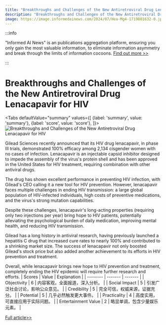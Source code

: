 ```yaml
---
title: "Breakthroughs and Challenges of the New Antiretroviral Drug Lenacapavir for HIV"
description: "Breakthroughs and Challenges of the New Antiretroviral Drug Lenacapavir for HIV"
image: https://image.informedainews.com/2024/07/Hea-Mg4-1719801632-0.jpg
---
```



:::info

"Informed AI News" is an publications aggregation platform, ensuring you only gain the most valuable information, to eliminate information asymmetry and break through the limits of information cocoons.  [Find out more >>](/)

:::

# Breakthroughs and Challenges of the New Antiretroviral Drug Lenacapavir for HIV


<Tabs
	defaultValue="summary"
	values={[
	{label: 'summary', value: 'summary'},
	{label: 'score', value: 'score'},
]}>
<TabItem value="summary">
<img
  src="https://image.informedainews.com/2024/07/Hea-Mg4-1719801632-0.jpg"
  alt="Breakthroughs and Challenges of the New Antiretroviral Drug Lenacapavir for HIV"
/>



Gilead Sciences recently announced that its HIV drug lenacapavir, in phase III trials, demonstrated 100% efficacy among 2,134 cisgender women with no cases of infection. Lenacapavir is an injectable capsid inhibitor designed to impede the assembly of the virus's protein shell and has been approved in the United States for HIV treatment, requiring combination with other antiviral drugs.

The drug has shown excellent performance in preventing HIV infection, with Gilead's CEO calling it a new tool for HIV prevention. However, lenacapavir faces multiple challenges in ending HIV transmission: a large global population of HIV-infected individuals, high costs of preventive medications, and the virus's strong mutation capabilities.

Despite these challenges, lenacapavir's long-acting properties (requiring only two injections per year) bring hope to HIV patients, potentially alleviating the psychological burden of daily medication, improving mental health, and reducing HIV transmission.

Gilead has a long history in antiviral research, having previously launched a hepatitis C drug that increased cure rates to nearly 100% and contributed to a shrinking market size. The success of lenacapavir not only boosted Gilead's stock price but also added another achievement to its efforts in HIV prevention and treatment.

Overall, while lenacapavir brings new hope to HIV prevention and treatment, completely ending the HIV epidemic will require further research and efforts.
</TabItem>
<TabItem value="score">
	| Scores     | Value   | Explanation |
	| -------- | ------- | ------- |
	| Objectivity  | 6    | 内容客观，全面报道，深入分析。    |
	| Social Impact | 5     | 引发广泛社会讨论，影响公众意见。    |
	| Credibility    | 5    | 完全可信，权威来源，证据充分。    |
	| Potential    | 5    | 几乎必然触发更大事件。    |
	| Practicality    | 4    | 高度实用，可直接应用于实际问题。    |
	| Entertainment Value    | 2    | 略显单调，包含少量娱乐元素。    |
</TabItem>
</Tabs>

[Full article>>](https://www.cnbeta.com.tw/articles/tech/1436613.htm)
